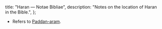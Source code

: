   title: "Haran — Notae Bibliae",
  description: "Notes on the location of Haran in the Bible.",
};

<Initial text="Haran"/>

- Refers to [Paddan-aram](/places/old-testament/genesis/paddan-aram).

